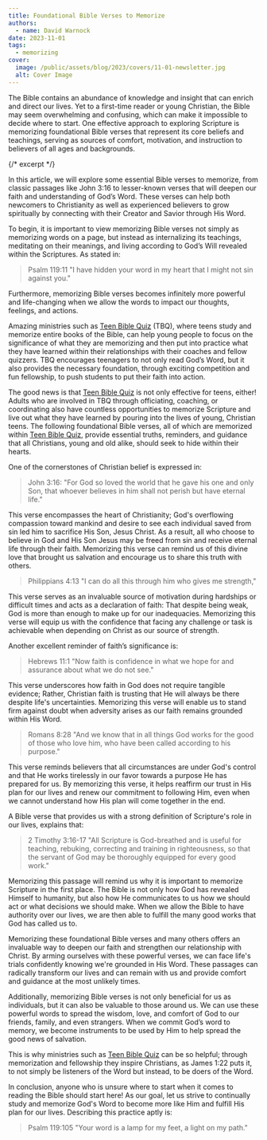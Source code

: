 ```yaml
---
title: Foundational Bible Verses to Memorize
authors:
  - name: David Warnock
date: 2023-11-01
tags:
  - memorizing
cover:
  image: /public/assets/blog/2023/covers/11-01-newsletter.jpg
  alt: Cover Image
---
```


The Bible contains an abundance of knowledge and insight that can enrich and direct our lives. Yet to a first-time reader or young Christian, the Bible may seem overwhelming and confusing, which can make it impossible to decide where to start. One effective approach to exploring Scripture is memorizing foundational Bible verses that represent its core beliefs and teachings, serving as sources of comfort, motivation, and instruction to believers of all ages and backgrounds.

{/* excerpt */}

In this article, we will explore some essential Bible verses to memorize, from classic passages like John 3:16 to lesser-known verses that will deepen our faith and understanding of God’s Word. These verses can help both newcomers to Christianity as well as experienced believers to grow spiritually by connecting with their Creator and Savior through His Word.

To begin, it is important to view memorizing Bible verses not simply as memorizing words on a page, but instead as internalizing its teachings, meditating on their meanings, and living according to God’s Will revealed within the Scriptures. As stated in: 

> Psalm 119:11 "I have hidden your word in my heart that I might not sin against you." 
> 
Furthermore, memorizing Bible verses becomes infinitely more powerful and life-changing when we allow the words to impact our thoughts, feelings, and actions.

Amazing ministries such as [Teen Bible Quiz](https://www.biblequiz.com) (TBQ), where teens study and memorize entire books of the Bible, can help young people to focus on the significance of what they are memorizing and then put into practice what they have learned within their relationships with their coaches and fellow quizzers. TBQ encourages teenagers to not only read God’s Word, but it also provides the necessary foundation, through exciting competition and fun fellowship, to push students to put their faith into action.

The good news is that [Teen Bible Quiz](https://www.biblequiz.com) is not only effective for teens, either! Adults who are involved in TBQ through officiating, coaching, or coordinating also have countless opportunities to memorize Scripture and live out what they have learned by pouring into the lives of young, Christian teens. The following foundational Bible verses, all of which are memorized within [Teen Bible Quiz](https://biblequiz.com), provide essential truths, reminders, and guidance that all Christians, young and old alike, should seek to hide within their hearts.

One of the cornerstones of Christian belief is expressed in: 

> John 3:16: "For God so loved the world that he gave his one and only Son, that whoever believes in him shall not perish but have eternal life." 

This verse encompasses the heart of Christianity; God's overflowing compassion toward mankind and desire to see each individual saved from sin led him to sacrifice His Son, Jesus Christ. As a result, all who choose to believe in God and His Son Jesus may be freed from sin and receive eternal life through their faith. Memorizing this verse can remind us of this divine love that brought us salvation and encourage us to share this truth with others.

> Philippians 4:13 "I can do all this through him who gives me strength," 

This verse serves as an invaluable source of motivation during hardships or difficult times and acts as a declaration of faith: That despite being weak, God is more than enough to make up for our inadequacies. Memorizing this verse will equip us with the confidence that facing any challenge or task is achievable when depending on Christ as our source of strength.

Another excellent reminder of faith’s significance is:

> Hebrews 11:1 "Now faith is confidence in what we hope for and assurance about what we do not see." 

This verse underscores how faith in God does not require tangible evidence; Rather, Christian faith is trusting that He will always be there despite life's uncertainties. Memorizing this verse will enable us to stand firm against doubt when adversity arises as our faith remains grounded within His Word. 

> Romans 8:28 "And we know that in all things God works for the good of those who love him, who have been called according to his purpose." 

This verse reminds believers that all circumstances are under God's control and that He works tirelessly in our favor towards a purpose He has prepared for us. By memorizing this verse, it helps reaffirm our trust in His plan for our lives and renew our commitment to following Him, even when we cannot understand how His plan will come together in the end. 

A Bible verse that provides us with a strong definition of Scripture's role in our lives, explains that:

> 2 Timothy 3:16-17 "All Scripture is God-breathed and is useful for teaching, rebuking, correcting and training in righteousness, so that the servant of God may be thoroughly equipped for every good work." 
> 
Memorizing this passage will remind us why it is important to memorize Scripture in the first place. The Bible is not only how God has revealed Himself to humanity, but also how He communicates to us how we should act or what decisions we should make. When we allow the Bible to have authority over our lives, we are then able to fulfill the many good works that God has called us to.

Memorizing these foundational Bible verses and many others offers an invaluable way to deepen our faith and strengthen our relationship with Christ. By arming ourselves with these powerful verses, we can face life's trials confidently knowing we're grounded in His Word. These passages can radically transform our lives and can remain with us and provide comfort and guidance at the most unlikely times.  

Additionally, memorizing Bible verses is not only beneficial for us as individuals, but it can also be valuable to those around us. We can use these powerful words to spread the wisdom, love, and comfort of God to our friends, family, and even strangers. When we commit God’s word to memory, we become instruments to be used by Him to help spread the good news of salvation. 

This is why ministries such as [Teen Bible Quiz](https://biblequiz.com) can be so helpful; through memorization and fellowship they inspire Christians, as James 1:22 puts it, to not simply be listeners of the Word but instead, to be doers of the Word.

In conclusion, anyone who is unsure where to start when it comes to reading the Bible should start here! As our goal, let us strive to continually study and memorize God's Word to become more like Him and fulfill His plan for our lives. Describing this practice aptly is: 

> Psalm 119:105 "Your word is a lamp for my feet, a light on my path." 
